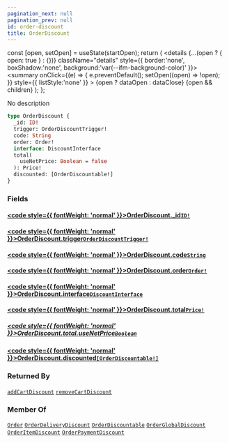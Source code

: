 ```yaml
---
pagination_next: null
pagination_prev: null
id: order-discount
title: OrderDiscount
---
```









  const [open, setOpen] = useState(startOpen);
  return (
    <details {...(open ? { open: true } : {})} className="details" style={{ border:'none', boxShadow:'none', background:'var(--ifm-background-color)' }}>
      <summary
        onClick={(e) => {
          e.preventDefault();
          setOpen((open) => !open);
        }}
        style={{ listStyle:'none' }}
      >
      {open ? dataOpen : dataClose}
      </summary>
      {open && children}
    </details>
  );
};








No description


```graphql
type OrderDiscount {
  _id: ID!
  trigger: OrderDiscountTrigger!
  code: String
  order: Order!
  interface: DiscountInterface
  total(
    useNetPrice: Boolean = false
  ): Price!
  discounted: [OrderDiscountable!]
}
```




### Fields

#### [<code style={{ fontWeight: 'normal' }}>OrderDiscount.<b>_id</b></code>](#)<Bullet />[`ID!`](/schema/types/scalars/id.mdx) <Badge class="badge badge--secondary" text="non-null"/> <Badge class="badge badge--secondary" text="scalar"/> 



#### [<code style={{ fontWeight: 'normal' }}>OrderDiscount.<b>trigger</b></code>](#)<Bullet />[`OrderDiscountTrigger!`](/schema/types/enums/order-discount-trigger.mdx) <Badge class="badge badge--secondary" text="non-null"/> <Badge class="badge badge--secondary" text="enum"/> 



#### [<code style={{ fontWeight: 'normal' }}>OrderDiscount.<b>code</b></code>](#)<Bullet />[`String`](/schema/types/scalars/string.mdx) <Badge class="badge badge--secondary" text="scalar"/> 



#### [<code style={{ fontWeight: 'normal' }}>OrderDiscount.<b>order</b></code>](#)<Bullet />[`Order!`](/schema/types/objects/order.mdx) <Badge class="badge badge--secondary" text="non-null"/> <Badge class="badge badge--secondary" text="object"/> 



#### [<code style={{ fontWeight: 'normal' }}>OrderDiscount.<b>interface</b></code>](#)<Bullet />[`DiscountInterface`](/schema/types/objects/discount-interface.mdx) <Badge class="badge badge--secondary" text="object"/> 



#### [<code style={{ fontWeight: 'normal' }}>OrderDiscount.<b>total</b></code>](#)<Bullet />[`Price!`](/schema/types/objects/price.mdx) <Badge class="badge badge--secondary" text="non-null"/> <Badge class="badge badge--secondary" text="object"/> 

##### [<code style={{ fontWeight: 'normal' }}>OrderDiscount.total.<b>useNetPrice</b></code>](#)<Bullet />[`Boolean`](/schema/types/scalars/boolean.mdx) <Badge class="badge badge--secondary" text="scalar"/> 



#### [<code style={{ fontWeight: 'normal' }}>OrderDiscount.<b>discounted</b></code>](#)<Bullet />[`[OrderDiscountable!]`](/schema/types/interfaces/order-discountable.mdx) <Badge class="badge badge--secondary" text="list"/> <Badge class="badge badge--secondary" text="interface"/> 







### Returned By

[`addCartDiscount`](/schema/operations/mutations/add-cart-discount.mdx)  <Badge class="badge badge--secondary" text="mutation"/><Bullet />[`removeCartDiscount`](/schema/operations/mutations/remove-cart-discount.mdx)  <Badge class="badge badge--secondary" text="mutation"/>

### Member Of

[`Order`](/schema/types/objects/order.mdx)  <Badge class="badge badge--secondary" text="object"/><Bullet />[`OrderDeliveryDiscount`](/schema/types/objects/order-delivery-discount.mdx)  <Badge class="badge badge--secondary" text="object"/><Bullet />[`OrderDiscountable`](/schema/types/interfaces/order-discountable.mdx)  <Badge class="badge badge--secondary" text="interface"/><Bullet />[`OrderGlobalDiscount`](/schema/types/objects/order-global-discount.mdx)  <Badge class="badge badge--secondary" text="object"/><Bullet />[`OrderItemDiscount`](/schema/types/objects/order-item-discount.mdx)  <Badge class="badge badge--secondary" text="object"/><Bullet />[`OrderPaymentDiscount`](/schema/types/objects/order-payment-discount.mdx)  <Badge class="badge badge--secondary" text="object"/>

